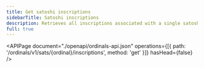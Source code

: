 ```yaml
---
title: Get satoshi inscriptions
sidebarTitle: Satoshi inscriptions
description: Retrieves all inscriptions associated with a single satoshi.
full: true
---
```


<APIPage
  document="./openapi/ordinals-api.json"
  operations={[{ path: '/ordinals/v1/sats/{ordinal}/inscriptions', method: 'get' }]}
  hasHead={false}
/>
